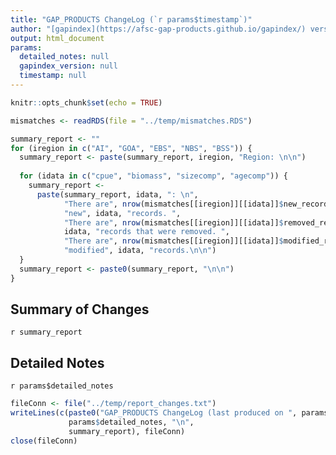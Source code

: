 ```yaml
---
title: "GAP_PRODUCTS ChangeLog (`r params$timestamp`)"
author: "[gapindex](https://afsc-gap-products.github.io/gapindex/) version `r params$gapindex_version`"
output: html_document
params:
  detailed_notes: null
  gapindex_version: null
  timestamp: null
---
```


```r
knitr::opts_chunk$set(echo = TRUE)
```

```r
mismatches <- readRDS(file = "../temp/mismatches.RDS")

summary_report <- ""
for (iregion in c("AI", "GOA", "EBS", "NBS", "BSS")) {
  summary_report <- paste(summary_report, iregion, "Region: \n\n")
  
  for (idata in c("cpue", "biomass", "sizecomp", "agecomp")) {
    summary_report <- 
      paste(summary_report, idata, ": \n",
            "There are", nrow(mismatches[[iregion]][[idata]]$new_records), 
            "new", idata, "records. ",
            "There are", nrow(mismatches[[iregion]][[idata]]$removed_records),
            idata, "records that were removed. ",
            "There are", nrow(mismatches[[iregion]][[idata]]$modified_records),
            "modified", idata, "records.\n\n")
  }
  summary_report <- paste0(summary_report, "\n\n")
}

```

<!-- [gapindex](https://afsc-gap-products.github.io/gapindex/) version used to produce data: `r params$gapindex_version`.  -->

## Summary of Changes
`r summary_report`

## Detailed Notes
`r params$detailed_notes`

```r
fileConn <- file("../temp/report_changes.txt")
writeLines(c(paste0("GAP_PRODUCTS ChangeLog (last produced on ", params$timestamp, ") using gapindex v", params$gapindex_version),
             params$detailed_notes, "\n",
             summary_report), fileConn)
close(fileConn)
```
